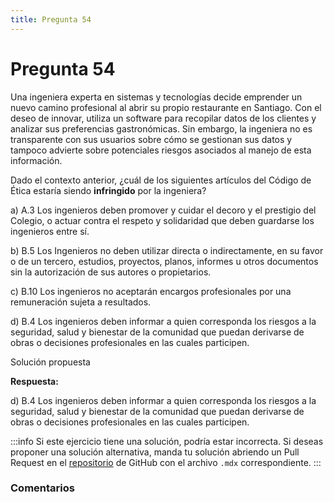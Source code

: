 ```yaml
---
title: Pregunta 54
---
```



# Pregunta 54

Una ingeniera experta en sistemas y tecnologías decide emprender un nuevo camino profesional al
abrir su propio restaurante en Santiago. Con el deseo de innovar, utiliza un software para recopilar
datos de los clientes y analizar sus preferencias gastronómicas. Sin embargo, la ingeniera no es
transparente con sus usuarios sobre cómo se gestionan sus datos y tampoco advierte sobre
potenciales riesgos asociados al manejo de esta información.

Dado el contexto anterior, ¿cuál de los siguientes artículos del Código de Ética estaría siendo
**infringido** por la ingeniera?

a) A.3 Los ingenieros deben promover y cuidar el decoro y el prestigio del Colegio, o actuar
contra el respeto y solidaridad que deben guardarse los ingenieros entre sí.

b) B.5 Los Ingenieros no deben utilizar directa o indirectamente, en su favor o de un tercero,
estudios, proyectos, planos, informes u otros documentos sin la autorización de sus autores
o propietarios.

c) B.10 Los ingenieros no aceptarán encargos profesionales por una remuneración sujeta a
resultados.

d) B.4 Los ingenieros deben informar a quien corresponda los riesgos a la seguridad, salud y
bienestar de la comunidad que puedan derivarse de obras o decisiones profesionales en las
cuales participen.

<MDXDetails>
<summary>Solución propuesta</summary>

<div className="exercise">

**Respuesta:**

d) B.4 Los ingenieros deben informar a quien corresponda los riesgos a la seguridad, salud y
bienestar de la comunidad que puedan derivarse de obras o decisiones profesionales en las
cuales participen.


</div>

:::info
Si este ejercicio tiene una solución, podría estar incorrecta. Si deseas proponer una solución alternativa, manda tu solución abriendo
un Pull Request en el [repositorio](https://github.com/crow-rojas/apuntes-fundamentals/pulls) de GitHub con el archivo
`.mdx` correspondiente.
:::

</MDXDetails>

### Comentarios

<Disqus
  url="https://crow-rojas.github.io/apuntes-fundamentals/docs/mathematics/calculus-1-2-3/exercises/2019-2/p01"
  identifier="docs/mathematics/calculus-1-2-3/exercises/2019-2/p01"
  title="2019-2 Cálculo I, II y III - Pregunta 01"
/>
